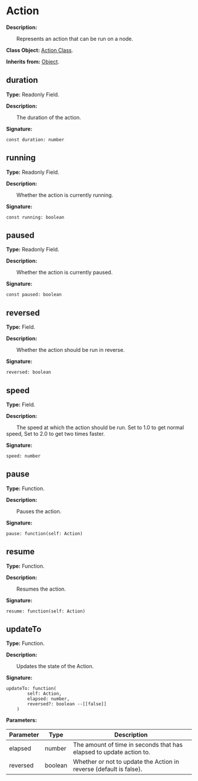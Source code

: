 # Action

**Description:**

&emsp;&emsp;Represents an action that can be run on a node.

**Class Object:** [Action Class](/docs/api/Class%20Object/Action).

**Inherits from:** [Object](/docs/api/Class/Object).

## duration

**Type:** Readonly Field.

**Description:**

&emsp;&emsp;The duration of the action.

**Signature:**
```tl
const duration: number
```

## running

**Type:** Readonly Field.

**Description:**

&emsp;&emsp;Whether the action is currently running.

**Signature:**
```tl
const running: boolean
```

## paused

**Type:** Readonly Field.

**Description:**

&emsp;&emsp;Whether the action is currently paused.

**Signature:**
```tl
const paused: boolean
```

## reversed

**Type:** Field.

**Description:**

&emsp;&emsp;Whether the action should be run in reverse.

**Signature:**
```tl
reversed: boolean
```

## speed

**Type:** Field.

**Description:**

&emsp;&emsp;The speed at which the action should be run.
Set to 1.0 to get normal speed, Set to 2.0 to get two times faster.

**Signature:**
```tl
speed: number
```

## pause

**Type:** Function.

**Description:**

&emsp;&emsp;Pauses the action.

**Signature:**
```tl
pause: function(self: Action)
```

## resume

**Type:** Function.

**Description:**

&emsp;&emsp;Resumes the action.

**Signature:**
```tl
resume: function(self: Action)
```

## updateTo

**Type:** Function.

**Description:**

&emsp;&emsp;Updates the state of the Action.

**Signature:**
```tl
updateTo: function(
		self: Action,
		elapsed: number,
		reversed?: boolean --[[false]]
	)
```

**Parameters:**

| Parameter | Type | Description |
| --- | --- | --- |
| elapsed | number | The amount of time in seconds that has elapsed to update action to. |
| reversed | boolean | Whether or not to update the Action in reverse (default is false). |